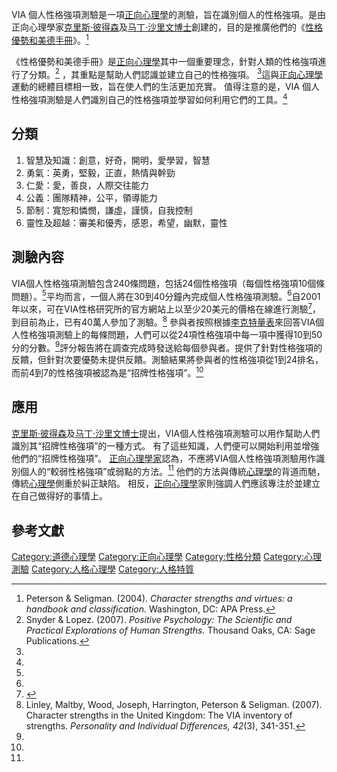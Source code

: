 VIA 個人性格強項測驗是一項[[正向心理學|正向心理學]]的測驗，旨在識別個人的性格強項。是由正向心理學家[[克里斯·彼得森|克里斯·彼得森]]及[[馬丁·賽里格曼|马丁·沙里文博士]]創建的，目的是推廣他們的《[[性格優勢和美德手冊|性格優勢和美德手冊]]》。<ref name="handbook">Peterson & Seligman. (2004). ''Character strengths and virtues: a handbook and classification.'' Washington, DC: APA Press.</ref> 

《性格優勢和美德手冊》是[[正向心理學|正向心理學]]其中一個重要理念，針對人類的性格強項進行了分類。<ref name="snyder">Snyder & Lopez. (2007). ''Positive Psychology: The Scientific and Practical Explorations of Human Strengths.'' Thousand Oaks, CA: Sage Publications.</ref> ，其重點是幫助人們認識並建立自己的性格強項。 <ref name="snyder"/>這與[[正向心理學|正向心理學]]運動的總體目標相一致，旨在使人們的生活更加充實。 值得注意的是，VIA 個人性格強項測驗是人們識別自己的性格強項並學習如何利用它們的工具。<ref name="snyder"/>

==分類==
# 智慧及知識：創意，好奇，開明，愛學習，智慧
# 勇氣：英勇，堅毅，正直，熱情與幹勁
# 仁愛：愛，善良，人際交往能力
# 公義：團隊精神，公平，領導能力
# 節制：寬恕和憐憫，謙虛，謹慎，自我控制
# 靈性及超越：審美和優秀，感恩，希望，幽默，靈性

==測驗內容==
VIA個人性格強項測驗包含240條問題，包括24個性格強項（每個性格強項10個條問題）。<ref name="handbook"/>平均而言，一個人將在30到40分鐘內完成個人性格強項測驗。<ref name="handbook"/>自2001年以來，可在VIA性格研究所的官方網站上以至少20美元的價格在線進行測驗<ref>{{Cite web |url=http://www.viacharacter.org/ |title=官方網站 |access-date=2022-05-18 |archive-date=2021-05-06 |archive-url=https://web.archive.org/web/20210506094817/https://www.viacharacter.org/ }}</ref>，到目前為止，已有40萬人參加了測驗。<ref name="linley">Linley, Maltby, Wood, Joseph, Harrington, Peterson & Seligman. (2007). Character strengths in the United Kingdom: The VIA inventory of strengths. ''Personality and Individual Differences, 42''(3), 341-351.</ref> 參與者按照根據[[李克特量表|李克特量表]]來回答VIA個人性格強項測驗上的每條問題，人們可以從24項性格強項中每一項中獲得10到50分的分數。<ref name="linley"/>評分報告將在調查完成時發送給每個參與者。提供了針對性格強項的反饋，但針對次要優勢未提供反饋。測驗結果將參與者的性格強項從1到24排名，而前4到7的性格強項被認為是“招牌性格強項”。<ref name="linley"/>

==應用==
[[克里斯·彼得森|克里斯·彼得森]]及[[馬丁·賽里格曼|马丁·沙里文博士]]提出，VIA個人性格強項測驗可以用作幫助人們識別其“招牌性格強項”的一種方式。 有了這些知識，人們便可以開始利用並增強他們的“招牌性格強項”。 [[正向心理學家|正向心理學家]]認為，不應將VIA個人性格強項測驗用作識別個人的“較弱性格強項”或弱點的方法。<ref name="snyder"/> 他們的方法與傳統[[心理學|心理學]]的背道而馳，傳統[[心理學|心理學]]側重於糾正缺陷。 相反，[[正向心理學|正向心理學]]家則強調人們應該專注於並建立在自己做得好的事情上。

==參考文獻==

[[Category:道德心理學|Category:道德心理學]]
[[Category:正向心理學|Category:正向心理學]]
[[Category:性格分類|Category:性格分類]]
[[Category:心理測驗|Category:心理測驗]]
[[Category:人格心理學|Category:人格心理學]]
[[Category:人格特質|Category:人格特質]]